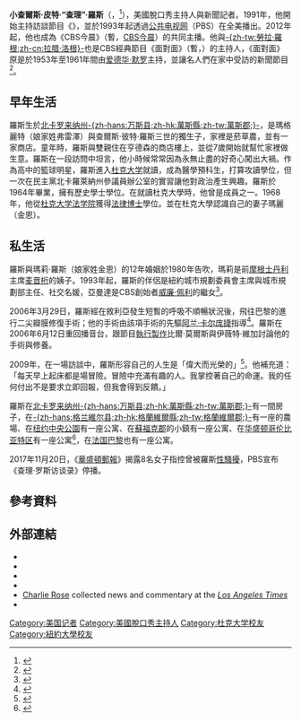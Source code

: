 {{about|美國新聞記者|脫口秀|查理·罗斯访谈录}}
{{noteTA
|1=zh-cn:北卡罗来纳州; zh-tw:北卡羅萊納州; zh-hk:北卡羅萊納州;
}}
{{Infobox person
 | name             = 查理·羅斯<br>{{small|{{lang|en|Charlie Rose}}}}
 | image            = Charlie Rose 2014 (cropped).jpg
 | caption          = 攝於2014年5月
 | birthname        = Charles Peete Rose, Jr. 
 | birth_date       = {{birth date and age|1942|01|05}}
 | birth_place      = 美國[[北卡罗来纳州|北卡罗来纳州]][[萬斯縣_(北卡羅萊納州)|-{zh-hans:万斯县;zh-hk:萬斯縣;zh-tw:萬斯郡;}-]]{{link-en|亨德森 (北卡羅萊納州)|Henderson, North Carolina|亨德森}}
 | death_date       = 
 | death_place      = 
 | education        = [[杜克大学|杜克大学]] 
 | occupation       = 脫口秀主持人<br>新聞記者
 | years_active     = 1972年至今
 | notable_works    = 《{{link-en|查理·罗斯访谈录|Charlie Rose (TV series)}}》、<br>《{{link-en|60分鐘Ⅱ|60 Minutes II}}》、《[[60分鐘|60分鐘]]》、<br>《面對面》、《CBS新聞夜巡》、<br>《CBS今晨》
 | URL              = {{URL|http://www.charlierose.com/}}
}}

'''小查爾斯·皮特·“查理”·羅斯'''（{{lang|en|'''Charles Peete "Charlie" Rose, Jr.'''}}，{{bd|1942年|1月5日}}<ref>{{cite news |title=The Love Cult of Charlie Rose |work=Newsday |date=January 5, 1993 |accessdate=December 18, 2009 |last=Marks| first=Peter |page=42 |section=Part II}}</ref>），美國脫口秀主持人與新聞記者。1991年，他開始主持訪談節目《{{link-en|查理·罗斯访谈录|Charlie Rose (TV series)}}》，並於1993年起透過[[公共电视网|公共电视网]]（PBS）在全美播出。2012年起，他也成為《CBS今晨》（暫，[[CBS今晨|CBS今晨]]）的共同主播。他與[[拉腊·洛根|-{zh-tw:勞拉·羅根;zh-cn:拉腊·洛根}-]]也是CBS經典節目《面對面》（暫，{{link-en|''Person to Person''|Person to Person}}）的主持人，《面對面》原是於1953年至1961年間由[[爱德华·默罗|爱德华·默罗]]主持，並讓名人們在家中受訪的新聞節目<ref name = "CBS-Person-to-Person-2012-02-08">{{cite news | url = http://www.cbsnews.com/8301-505383_162-57373639/charlie-rose-lara-logan-on-person-to-person/ | work = Person to Person | title = Charlie Rose, Lara Logan on "Person to Person | publisher = CBS News | date = February 8, 2012 | accessdate = May 3, 2012 | archive-date = 2012-05-02 | archive-url = https://web.archive.org/web/20120502055635/http://www.cbsnews.com/8301-505383_162-57373639/charlie-rose-lara-logan-on-person-to-person | dead-url = no }}</ref>。

== 早年生活 ==
羅斯生於[[北卡罗来纳州|北卡罗来纳州]][[萬斯縣_(北卡羅萊納州)|-{zh-hans:万斯县;zh-hk:萬斯縣;zh-tw:萬斯郡;}-]]{{link-en|亨德森 (北卡羅萊納州)|Henderson, North Carolina|亨德森}}，是瑪格麗特（娘家姓弗雷澤）與查爾斯·彼特·羅斯三世的獨生子，家裡是菸草農，並有一家商店。童年時，羅斯與雙親住在亨德森的商店樓上，並從7歲開始就幫忙家裡做生意。羅斯在一段訪問中坦言，他小時候常常因為永無止盡的好奇心闖出大禍。作為高中的籃球明星，羅斯進入[[杜克大学|杜克大学]]就讀，成為醫學預科生，打算攻讀學位，但一次在民主黨北卡羅萊納州參議員{{link-en|班傑明·艾佛瑞特·喬丹|B. Everett Jordan|喬丹}}辦公室的實習讓他對政治產生興趣。羅斯於1964年畢業，擁有歷史學士學位。在就讀杜克大學時，他曾是{{link-en|卡巴奥发兄弟会|Kappa Alpha Order}}成員之一。1968年，他從[[杜克大学法学院|杜克大学法学院]]獲得[[法律博士|法律博士]]學位。並在杜克大學認識自己的妻子瑪麗（金恩）。


== 私生活 ==
羅斯與瑪莉·羅斯（娘家姓金恩）的12年婚姻於1980年告吹，瑪莉是前[[摩根士丹利|摩根士丹利]]主席[[麦晋桁|麦晋桁]]的姨子。1993年起，羅斯的伴侶是紐約城市規劃委員會主席與城市規劃部主任、社交名媛{{link-en|亞曼達·伯頓|Amanda Burden}}，亞曼達是CBS創始者[[威廉·佩利|威廉·佩利]]的繼女<ref>{{cite web |last=Gardner |first=Ralph |url=http://nymag.com/nymetro/news/politics/newyork/features/6005/ |title=Social Planner |work=[[New_York_(magazine)|New York]] |date=May 13, 2002 |accessdate=December 8, 2011 |archive-date=2021-02-11 |archive-url=https://web.archive.org/web/20210211011514/https://nymag.com/nymetro/news/politics/newyork/features/6005/ |dead-url=no }}</ref>。

2006年3月29日，羅斯經在敘利亞發生短暫的呼吸不順暢狀況後，飛往巴黎的{{link-en|喬治-龐畢度歐洲醫院|Hôpital Européen Georges-Pompidou}}進行二尖瓣膜修復手術；他的手術由該項手術的先驅[[阿兰·卡尔庞捷|阿兰·卡尔庞捷]]指導<ref>{{cite web |last=Kaplan |first=David A. |url=http://money.cnn.com/2009/09/25/magazines/fortune/charlie_rose.fortune/index.htm?postversion=2009092811 |title=Why business loves Charlie Rose |publisher=[[CNNMoney.com|CNNMoney.com]] |date=September 28, 2009 |accessdate=December 8, 2011 |archive-date=2021-03-01 |archive-url=https://web.archive.org/web/20210301182955/https://money.cnn.com/2009/09/25/magazines/fortune/charlie_rose.fortune/index.htm?postversion=2009092811 |dead-url=no }}</ref>。羅斯在2006年6月12日重回播音台，跟節目[[執行製作|執行製作]]比爾·莫爾斯與伊薇特·維加討論他的手術與修養。

2009年，在一場訪談中，羅斯形容自己的人生是「偉大而光榮的」<ref name="van Diggelen">{{cite news | url=http://www.freshdialogues.com/2009/02/26/transcript-of-fresh-dialogues-with-charlie-rose/ | work=Fresh Dialogues | title=Transcript of Interview with Charlie Rose | first=Alison | last=van Diggelen | date=2009-02-26 | accessdate=2012-02-07 | archive-date=2017-09-28 | archive-url=https://web.archive.org/web/20170928103124/http://www.freshdialogues.com/2009/02/26/transcript-of-fresh-dialogues-with-charlie-rose/ | dead-url=no }}</ref>。他補充道：「每天早上起床都是場冒險。冒險中充滿有趣的人。我掌控著自己的命運。我的任何付出不是要求立即回報，但我會得到反饋。」

羅斯在[[北卡罗来纳州|北卡罗来纳州]][[萬斯縣_(北卡羅萊納州)|-{zh-hans:万斯县;zh-hk:萬斯縣;zh-tw:萬斯郡;}-]]{{link-en|亨德森 (北卡羅萊納州)|Henderson, North Carolina|亨德森}}有一間房子，在[[格蘭維爾縣_(北卡羅萊納州)|-{zh-hans:格兰維尔县;zh-hk:格蘭維爾縣;zh-tw:格蘭維爾郡;}-]]{{link-en|牛津 (北卡羅萊納州)|Oxford, North Carolina|牛津}}有一座{{convert|575|acre|km2|adj=on}}的農場、在[[纽约|纽约]][[中央公園_(紐約市)|中央公園]]有一座公寓、在[[蘇福克郡_(紐約州)|蘇福克郡]]的小鎮{{link-en|貝爾波特 (紐約)|Bellport, New York|貝爾波特}}有一座公寓、在[[华盛顿哥伦比亚特区|华盛顿哥伦比亚特区]]有一座公寓<ref name="fortune">{{cite news |url=http://money.cnn.com/2009/09/25/magazines/fortune/charlie_rose.fortune/index.htm?section=money_latest |title=Why business loves Charlie Rose |date=2009-09-28 |author=Kaplan, David A. |accessdate=2009-12-18 |publisher=Fortune |archive-date=2020-11-28 |archive-url=https://web.archive.org/web/20201128061739/https://money.cnn.com/2009/09/25/magazines/fortune/charlie_rose.fortune/index.htm?section=money_latest |dead-url=no }}</ref>，在[[法国|法国]][[巴黎|巴黎]]也有一座公寓。

2017年11月20日，《[[華盛頓郵報|華盛頓郵報]]》揭露8名女子指控曾被羅斯[[性騷擾|性騷擾]]，PBS宣布《查理·罗斯访谈录》停播。

== 參考資料 ==
{{reflist|2}}

== 外部連結 ==
*{{Official website|http://www.charlierose.com/}}
*{{YouTube|user=charlierose|Charlie Rose}}
*{{C-SPAN|charlierose}}
*{{IMDb name|741299}}
*[https://web.archive.org/web/20120309202355/http://articles.latimes.com/keyword/charlie-rose Charlie Rose] collected news and commentary at the ''[[Los_Angeles_Times|Los Angeles Times]]''
*{{NYTtopic|people/r/charlie_rose}}

{{Authority control}}
{{DEFAULTSORT:Rose, Charlie}}

[[Category:美国记者|Category:美国记者]]
[[Category:美國脫口秀主持人|Category:美國脫口秀主持人]]
[[Category:杜克大学校友|Category:杜克大学校友]]
[[Category:紐約大學校友|Category:紐約大學校友]]